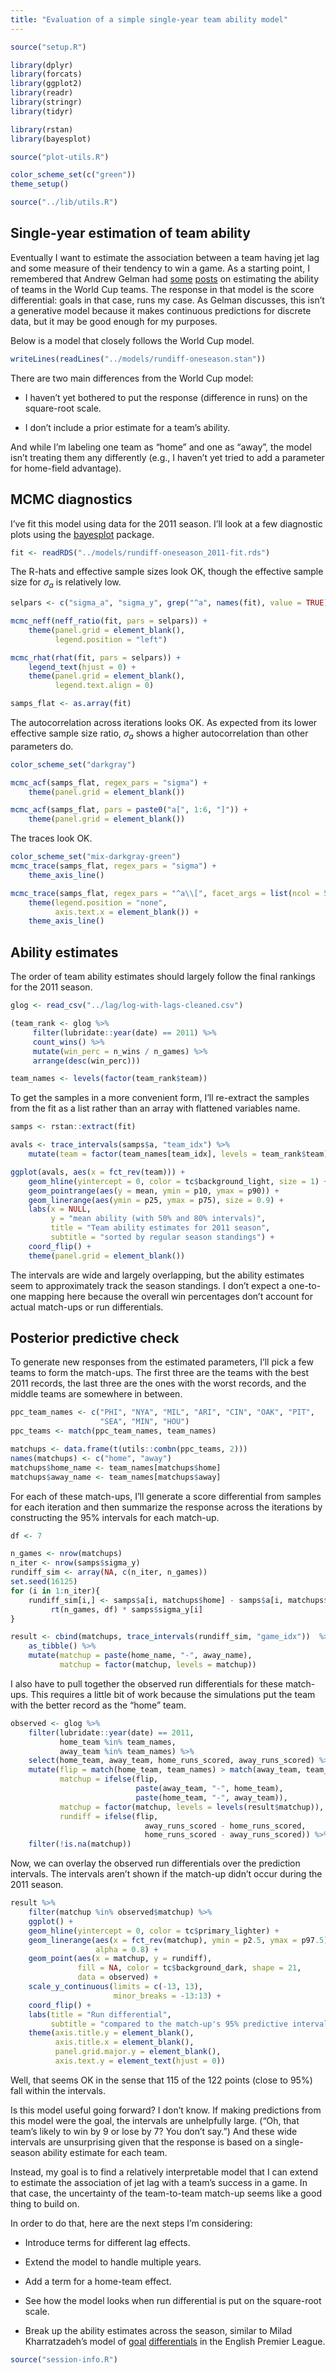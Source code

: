 ```yaml
---
title: "Evaluation of a simple single-year team ability model"
---
```


```r
source("setup.R")

library(dplyr)
library(forcats)
library(ggplot2)
library(readr)
library(stringr)
library(tidyr)

library(rstan)
library(bayesplot)

source("plot-utils.R")

color_scheme_set(c("green"))
theme_setup()

source("../lib/utils.R")
```

## Single-year estimation of team ability

Eventually I want to estimate the association between a team having
jet lag and some measure of their tendency to win a game.  As a
starting point, I remembered that Andrew Gelman
had [some][p1] [posts][p2] on estimating the ability of teams in the
World Cup teams.  The response in that model is the score
differential: goals in that case, runs my case.  As Gelman discusses,
this isn't a generative model because it makes continuous predictions
for discrete data, but it may be good enough for my purposes.

[p1]: http://andrewgelman.com/2014/07/13/stan-analyzes-world-cup-data/
[p2]: http://andrewgelman.com/2014/07/15/stan-world-cup-update/

Below is a model that closely follows the World Cup model.

```r
writeLines(readLines("../models/rundiff-oneseason.stan"))
```

There are two main differences from the World Cup model:

  * I haven't yet bothered to put the response (difference in runs) on
    the square-root scale.

  * I don't include a prior estimate for a team's ability.

And while I'm labeling one team as "home" and one as "away", the model
isn't treating them any differently (e.g., I haven't yet tried to add
a parameter for home-field advantage).

## MCMC diagnostics

I've fit this model using data for the 2011 season.  I'll look at a
few diagnostic plots using the [bayesplot] package.

[bayesplot]: http://mc-stan.org/users/interfaces/bayesplot.html

```r
fit <- readRDS("../models/rundiff-oneseason_2011-fit.rds")
```

The R-hats and effective sample sizes look OK, though the effective
sample size for $\sigma_a$ is relatively low.

```r
selpars <- c("sigma_a", "sigma_y", grep("^a", names(fit), value = TRUE))
```

```r
mcmc_neff(neff_ratio(fit, pars = selpars)) +
    theme(panel.grid = element_blank(),
          legend.position = "left")

mcmc_rhat(rhat(fit, pars = selpars)) +
    legend_text(hjust = 0) +
    theme(panel.grid = element_blank(),
          legend.text.align = 0)
```

```r
samps_flat <- as.array(fit)
```

The autocorrelation across iterations looks OK.  As expected from its
lower effective sample size ratio, $\sigma_a$ shows a higher
autocorrelation than other parameters do.

```r
color_scheme_set("darkgray")
```

```r
mcmc_acf(samps_flat, regex_pars = "sigma") +
    theme(panel.grid = element_blank())
```

```r
mcmc_acf(samps_flat, pars = paste0("a[", 1:6, "]")) +
    theme(panel.grid = element_blank())
```

The traces look OK.

```r
color_scheme_set("mix-darkgray-green")
mcmc_trace(samps_flat, regex_pars = "sigma") +
    theme_axis_line()
```

```r
mcmc_trace(samps_flat, regex_pars = "^a\\[", facet_args = list(ncol = 5)) +
    theme(legend.position = "none",
          axis.text.x = element_blank()) +
    theme_axis_line()
```

## Ability estimates

The order of team ability estimates should largely follow the final
rankings for the 2011 season.

```r
glog <- read_csv("../lag/log-with-lags-cleaned.csv")
```

```r
(team_rank <- glog %>%
     filter(lubridate::year(date) == 2011) %>%
     count_wins() %>%
     mutate(win_perc = n_wins / n_games) %>%
     arrange(desc(win_perc)))

team_names <- levels(factor(team_rank$team))
```

To get the samples in a more convenient form, I'll re-extract the
samples from the fit as a list rather than an array with flattened
variables name.

```r
samps <- rstan::extract(fit)
```

```r
avals <- trace_intervals(samps$a, "team_idx") %>%
    mutate(team = factor(team_names[team_idx], levels = team_rank$team))
```

```r
ggplot(avals, aes(x = fct_rev(team))) +
    geom_hline(yintercept = 0, color = tc$background_light, size = 1) +
    geom_pointrange(aes(y = mean, ymin = p10, ymax = p90)) +
    geom_linerange(aes(ymin = p25, ymax = p75), size = 0.9) +
    labs(x = NULL,
         y = "mean ability (with 50% and 80% intervals)",
         title = "Team ability estimates for 2011 season",
         subtitle = "sorted by regular season standings") +
    coord_flip() +
    theme(panel.grid = element_blank())
```

The intervals are wide and largely overlapping, but the ability
estimates seem to approximately track the season standings.  I don't
expect a one-to-one mapping here because the overall win percentages
don't account for actual match-ups or run differentials.

## Posterior predictive check

To generate new responses from the estimated parameters, I'll pick a
few teams to form the match-ups.  The first three are the teams with
the best 2011 records, the last three are the ones with the worst
records, and the middle teams are somewhere in between.

```r
ppc_team_names <- c("PHI", "NYA", "MIL", "ARI", "CIN", "OAK", "PIT",
                    "SEA", "MIN", "HOU")
ppc_teams <- match(ppc_team_names, team_names)

matchups <- data.frame(t(utils::combn(ppc_teams, 2)))
names(matchups) <- c("home", "away")
matchups$home_name <- team_names[matchups$home]
matchups$away_name <- team_names[matchups$away]
```

For each of these match-ups, I'll generate a score differential from
samples for each iteration and then summarize the response across the
iterations by constructing the 95% intervals for each match-up.

```r
df <- 7

n_games <- nrow(matchups)
n_iter <- nrow(samps$sigma_y)
rundiff_sim <- array(NA, c(n_iter, n_games))
set.seed(16125)
for (i in 1:n_iter){
    rundiff_sim[i,] <- samps$a[i, matchups$home] - samps$a[i, matchups$away] +
         rt(n_games, df) * samps$sigma_y[i]
}

result <- cbind(matchups, trace_intervals(rundiff_sim, "game_idx"))  %>%
    as_tibble() %>%
    mutate(matchup = paste(home_name, "-", away_name),
           matchup = factor(matchup, levels = matchup))
```

I also have to pull together the observed run differentials for these
match-ups.  This requires a little bit of work because the simulations
put the team with the better record as the "home" team.

```r
observed <- glog %>%
    filter(lubridate::year(date) == 2011,
           home_team %in% team_names,
           away_team %in% team_names) %>%
    select(home_team, away_team, home_runs_scored, away_runs_scored) %>%
    mutate(flip = match(home_team, team_names) > match(away_team, team_names),
           matchup = ifelse(flip,
                            paste(away_team, "-", home_team),
                            paste(home_team, "-", away_team)),
           matchup = factor(matchup, levels = levels(result$matchup)),
           rundiff = ifelse(flip,
                              away_runs_scored - home_runs_scored,
                              home_runs_scored - away_runs_scored)) %>%
    filter(!is.na(matchup))
```

Now, we can overlay the observed run differentials over the prediction
intervals.  The intervals aren't shown if the match-up didn't occur
during the 2011 season.

```r
result %>%
    filter(matchup %in% observed$matchup) %>%
    ggplot() +
    geom_hline(yintercept = 0, color = tc$primary_lighter) +
    geom_linerange(aes(x = fct_rev(matchup), ymin = p2.5, ymax = p97.5),
                   alpha = 0.8) +
    geom_point(aes(x = matchup, y = rundiff),
               fill = NA, color = tc$background_dark, shape = 21,
               data = observed) +
    scale_y_continuous(limits = c(-13, 13),
                       minor_breaks = -13:13) +
    coord_flip() +
    labs(title = "Run differential",
         subtitle = "compared to the match-up's 95% predictive interval") +
    theme(axis.title.y = element_blank(),
          axis.title.x = element_blank(),
          panel.grid.major.y = element_blank(),
          axis.text.y = element_text(hjust = 0))
```

Well, that seems OK in the sense that 115 of the 122 points (close to
95%) fall within the intervals.

Is this model useful going forward?  I don't know.  If making
predictions from this model were the goal, the intervals are
unhelpfully large. ("Oh, that team's likely to win by 9 or lose by 7?
You don't say.")  And these wide intervals are unsurprising given that
the response is based on a single-season ability estimate for each
team.

Instead, my goal is to find a relatively interpretable model that I
can extend to estimate the association of jet lag with a team's
success in a game.  In that case, the uncertainty of the team-to-team
match-up seems like a good thing to build on.

In order to do that, here are the next steps I'm considering:

  * Introduce terms for different lag effects.

  * Extend the model to handle multiple years.

  * Add a term for a home-team effect.

  * See how the model looks when run differential is put on the
    square-root scale.

  * Break up the ability estimates across the season, similar to Milad
    Kharratzadeh's model of [goal][mk1] [differentials][mk2] in the
    English Premier League.

[mk1]: http://andrewgelman.com/2017/05/17/using-stan-week-week-updating-estimated-soccer-team-abilites/
[mk2]: https://github.com/milkha/EPL

```r
source("session-info.R")
```
